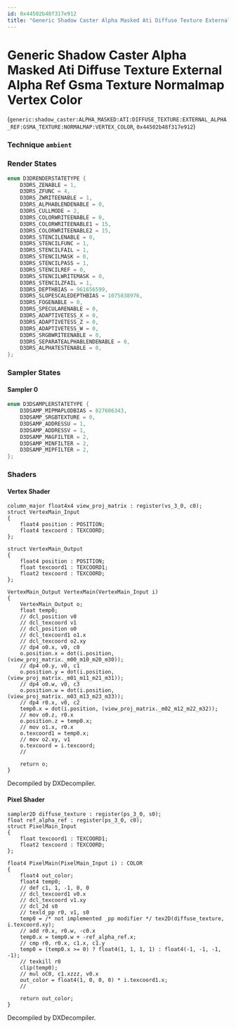 ```yaml
---
id: 0x44502b48f317e912
title: "Generic Shadow Caster Alpha Masked Ati Diffuse Texture External Alpha Ref Gsma Texture Normalmap Vertex Color"
---
```


# Generic Shadow Caster Alpha Masked Ati Diffuse Texture External Alpha Ref Gsma Texture Normalmap Vertex Color
(`generic:shadow_caster:ALPHA_MASKED:ATI:DIFFUSE_TEXTURE:EXTERNAL_ALPHA_REF:GSMA_TEXTURE:NORMALMAP:VERTEX_COLOR`, `0x44502b48f317e912`)

### Technique `ambient`
### Render States
```cpp
enum D3DRENDERSTATETYPE {
	D3DRS_ZENABLE = 1,
	D3DRS_ZFUNC = 4,
	D3DRS_ZWRITEENABLE = 1,
	D3DRS_ALPHABLENDENABLE = 0,
	D3DRS_CULLMODE = 2,
	D3DRS_COLORWRITEENABLE = 0,
	D3DRS_COLORWRITEENABLE1 = 15,
	D3DRS_COLORWRITEENABLE2 = 15,
	D3DRS_STENCILENABLE = 0,
	D3DRS_STENCILFUNC = 1,
	D3DRS_STENCILFAIL = 1,
	D3DRS_STENCILMASK = 0,
	D3DRS_STENCILPASS = 1,
	D3DRS_STENCILREF = 0,
	D3DRS_STENCILWRITEMASK = 0,
	D3DRS_STENCILZFAIL = 1,
	D3DRS_DEPTHBIAS = 961656599,
	D3DRS_SLOPESCALEDEPTHBIAS = 1075838976,
	D3DRS_FOGENABLE = 0,
	D3DRS_SPECULARENABLE = 0,
	D3DRS_ADAPTIVETESS_X = 0,
	D3DRS_ADAPTIVETESS_Z = 0,
	D3DRS_ADAPTIVETESS_W = 0,
	D3DRS_SRGBWRITEENABLE = 0,
	D3DRS_SEPARATEALPHABLENDENABLE = 0,
	D3DRS_ALPHATESTENABLE = 0,
};
```
### Sampler States
#### Sampler 0
```cpp
enum D3DSAMPLERSTATETYPE {
	D3DSAMP_MIPMAPLODBIAS = 827606343,
	D3DSAMP_SRGBTEXTURE = 0,
	D3DSAMP_ADDRESSU = 1,
	D3DSAMP_ADDRESSV = 1,
	D3DSAMP_MAGFILTER = 2,
	D3DSAMP_MINFILTER = 2,
	D3DSAMP_MIPFILTER = 2,
};
```
### Shaders
#### Vertex Shader
```hlsl
column_major float4x4 view_proj_matrix : register(vs_3_0, c0);
struct VertexMain_Input
{
    float4 position : POSITION;
    float4 texcoord : TEXCOORD;
};

struct VertexMain_Output
{
    float4 position : POSITION;
    float texcoord1 : TEXCOORD1;
    float2 texcoord : TEXCOORD;
};

VertexMain_Output VertexMain(VertexMain_Input i)
{
    VertexMain_Output o;
    float temp0;
    // dcl_position v0
    // dcl_texcoord v1
    // dcl_position o0
    // dcl_texcoord1 o1.x
    // dcl_texcoord o2.xy
    // dp4 o0.x, v0, c0
    o.position.x = dot(i.position, (view_proj_matrix._m00_m10_m20_m30));
    // dp4 o0.y, v0, c1
    o.position.y = dot(i.position, (view_proj_matrix._m01_m11_m21_m31));
    // dp4 o0.w, v0, c3
    o.position.w = dot(i.position, (view_proj_matrix._m03_m13_m23_m33));
    // dp4 r0.x, v0, c2
    temp0.x = dot(i.position, (view_proj_matrix._m02_m12_m22_m32));
    // mov o0.z, r0.x
    o.position.z = temp0.x;
    // mov o1.x, r0.x
    o.texcoord1 = temp0.x;
    // mov o2.xy, v1
    o.texcoord = i.texcoord;
    // 

    return o;
}
```
Decompiled by DXDecompiler.
#### Pixel Shader
```hlsl
sampler2D diffuse_texture : register(ps_3_0, s0);
float ref_alpha_ref : register(ps_3_0, c0);
struct PixelMain_Input
{
    float texcoord1 : TEXCOORD1;
    float2 texcoord : TEXCOORD;
};

float4 PixelMain(PixelMain_Input i) : COLOR
{
    float4 out_color;
    float4 temp0;
    // def c1, 1, -1, 0, 0
    // dcl_texcoord1 v0.x
    // dcl_texcoord v1.xy
    // dcl_2d s0
    // texld_pp r0, v1, s0
    temp0 = /* not implemented _pp modifier */ tex2D(diffuse_texture, i.texcoord.xy);
    // add r0.x, r0.w, -c0.x
    temp0.x = temp0.w + -ref_alpha_ref.x;
    // cmp r0, r0.x, c1.x, c1.y
    temp0 = (temp0.x >= 0) ? float4(1, 1, 1, 1) : float4(-1, -1, -1, -1);
    // texkill r0
    clip(temp0);
    // mul oC0, c1.xzzz, v0.x
    out_color = float4(1, 0, 0, 0) * i.texcoord1.x;
    // 

    return out_color;
}
```
Decompiled by DXDecompiler.
